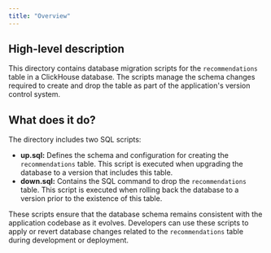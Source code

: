 ```yaml
---
title: "Overview"
---
```


## High-level description
This directory contains database migration scripts for the `recommendations` table in a ClickHouse database. The scripts manage the schema changes required to create and drop the table as part of the application's version control system.

## What does it do?
The directory includes two SQL scripts:

- **up.sql:** Defines the schema and configuration for creating the `recommendations` table. This script is executed when upgrading the database to a version that includes this table.
- **down.sql:** Contains the SQL command to drop the `recommendations` table. This script is executed when rolling back the database to a version prior to the existence of this table.

These scripts ensure that the database schema remains consistent with the application codebase as it evolves. Developers can use these scripts to apply or revert database changes related to the `recommendations` table during development or deployment.
